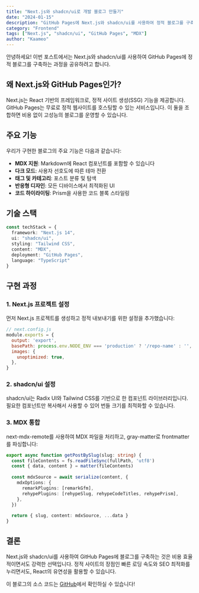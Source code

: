 ```yaml
---
title: "Next.js와 shadcn/ui로 개발 블로그 만들기"
date: "2024-01-15"
description: "GitHub Pages에 Next.js와 shadcn/ui를 사용하여 정적 블로그를 구축하는 과정을 공유합니다."
category: "Frontend"
tags: ["Next.js", "shadcn/ui", "GitHub Pages", "MDX"]
author: "Kaameo"
---
```


안녕하세요! 이번 포스트에서는 Next.js와 shadcn/ui를 사용하여 GitHub Pages에 정적 블로그를 구축하는 과정을 공유하려고 합니다.

## 왜 Next.js와 GitHub Pages인가?

Next.js는 React 기반의 프레임워크로, 정적 사이트 생성(SSG) 기능을 제공합니다. GitHub Pages는 무료로 정적 웹사이트를 호스팅할 수 있는 서비스입니다. 이 둘을 조합하면 비용 없이 고성능의 블로그를 운영할 수 있습니다.

## 주요 기능

우리가 구현한 블로그의 주요 기능은 다음과 같습니다:

- **MDX 지원**: Markdown에 React 컴포넌트를 포함할 수 있습니다
- **다크 모드**: 사용자 선호도에 따른 테마 전환
- **태그 및 카테고리**: 포스트 분류 및 탐색
- **반응형 디자인**: 모든 디바이스에서 최적화된 UI
- **코드 하이라이팅**: Prism을 사용한 코드 블록 스타일링

## 기술 스택

```typescript
const techStack = {
  framework: "Next.js 14",
  ui: "shadcn/ui",
  styling: "Tailwind CSS",
  content: "MDX",
  deployment: "GitHub Pages",
  language: "TypeScript"
}
```

## 구현 과정

### 1. Next.js 프로젝트 설정

먼저 Next.js 프로젝트를 생성하고 정적 내보내기를 위한 설정을 추가했습니다:

```javascript
// next.config.js
module.exports = {
  output: 'export',
  basePath: process.env.NODE_ENV === 'production' ? '/repo-name' : '',
  images: {
    unoptimized: true,
  },
}
```

### 2. shadcn/ui 설정

shadcn/ui는 Radix UI와 Tailwind CSS를 기반으로 한 컴포넌트 라이브러리입니다. 필요한 컴포넌트만 복사해서 사용할 수 있어 번들 크기를 최적화할 수 있습니다.

### 3. MDX 통합

next-mdx-remote를 사용하여 MDX 파일을 처리하고, gray-matter로 frontmatter를 파싱합니다:

```typescript
export async function getPostBySlug(slug: string) {
  const fileContents = fs.readFileSync(fullPath, 'utf8')
  const { data, content } = matter(fileContents)
  
  const mdxSource = await serialize(content, {
    mdxOptions: {
      remarkPlugins: [remarkGfm],
      rehypePlugins: [rehypeSlug, rehypeCodeTitles, rehypePrism],
    },
  })
  
  return { slug, content: mdxSource, ...data }
}
```

## 결론

Next.js와 shadcn/ui를 사용하여 GitHub Pages에 블로그를 구축하는 것은 비용 효율적이면서도 강력한 선택입니다. 정적 사이트의 장점인 빠른 로딩 속도와 SEO 최적화를 누리면서도, React의 유연성을 활용할 수 있습니다.

이 블로그의 소스 코드는 [GitHub](https://github.com/kaameo/kaameo.github.io)에서 확인하실 수 있습니다!